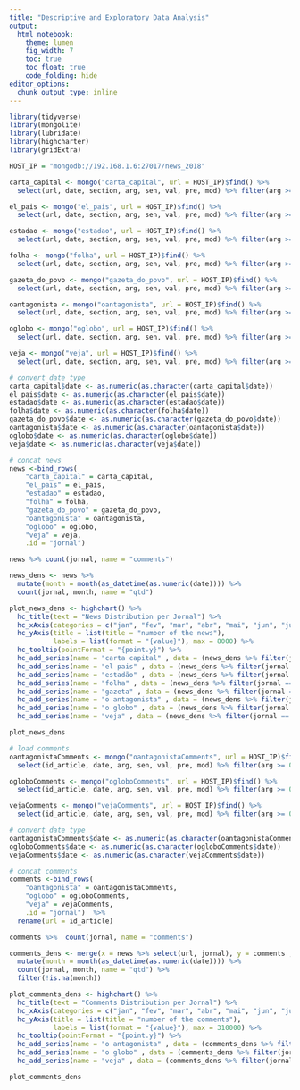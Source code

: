 ---
title: "Descriptive and Exploratory Data Analysis"
output: 
  html_notebook:
    theme: lumen
    fig_width: 7
    toc: true
    toc_float: true
    code_folding: hide
editor_options: 
  chunk_output_type: inline
---


```{r message=TRUE, warning=TRUE}
library(tidyverse)
library(mongolite)
library(lubridate)
library(highcharter)
library(gridExtra)

HOST_IP = "mongodb://192.168.1.6:27017/news_2018"
```


```{r load news}
carta_capital <- mongo("carta_capital", url = HOST_IP)$find() %>% 
  select(url, date, section, arg, sen, val, pre, mod) %>% filter(arg >= 0, sen >= 0, val >= 0, pre >= 0, mod >= 0)

el_pais <- mongo("el_pais", url = HOST_IP)$find() %>% 
  select(url, date, section, arg, sen, val, pre, mod) %>% filter(arg >= 0, sen >= 0, val >= 0, pre >= 0, mod >= 0)

estadao <- mongo("estadao", url = HOST_IP)$find() %>% 
  select(url, date, section, arg, sen, val, pre, mod) %>% filter(arg >= 0, sen >= 0, val >= 0, pre >= 0, mod >= 0)

folha <- mongo("folha", url = HOST_IP)$find() %>% 
  select(url, date, section, arg, sen, val, pre, mod) %>% filter(arg >= 0, sen >= 0, val >= 0, pre >= 0, mod >= 0)

gazeta_do_povo <- mongo("gazeta_do_povo", url = HOST_IP)$find() %>% 
  select(url, date, section, arg, sen, val, pre, mod) %>% filter(arg >= 0, sen >= 0, val >= 0, pre >= 0, mod >= 0)

oantagonista <- mongo("oantagonista", url = HOST_IP)$find() %>% 
  select(url, date, section, arg, sen, val, pre, mod) %>% filter(arg >= 0, sen >= 0, val >= 0, pre >= 0, mod >= 0)

oglobo <- mongo("oglobo", url = HOST_IP)$find() %>% 
  select(url, date, section, arg, sen, val, pre, mod) %>% filter(arg >= 0, sen >= 0, val >= 0, pre >= 0, mod >= 0)

veja <- mongo("veja", url = HOST_IP)$find() %>% 
  select(url, date, section, arg, sen, val, pre, mod) %>% filter(arg >= 0, sen >= 0, val >= 0, pre >= 0, mod >= 0)

# convert date type
carta_capital$date <- as.numeric(as.character(carta_capital$date))
el_pais$date <- as.numeric(as.character(el_pais$date))
estadao$date <- as.numeric(as.character(estadao$date))
folha$date <- as.numeric(as.character(folha$date))
gazeta_do_povo$date <- as.numeric(as.character(gazeta_do_povo$date))
oantagonista$date <- as.numeric(as.character(oantagonista$date))
oglobo$date <- as.numeric(as.character(oglobo$date))
veja$date <- as.numeric(as.character(veja$date))

# concat news
news <-bind_rows(
    "carta_capital" = carta_capital,
    "el_pais" = el_pais,
    "estadao" = estadao, 
    "folha" = folha, 
    "gazeta_do_povo" = gazeta_do_povo,
    "oantagonista" = oantagonista,
    "oglobo" = oglobo,
    "veja" = veja,
    .id = "jornal")
```


```{r}
news %>% count(jornal, name = "comments")
```

```{r}
news_dens <- news %>%
  mutate(month = month(as_datetime(as.numeric(date)))) %>%
  count(jornal, month, name = "qtd") 

plot_news_dens <- highchart() %>% 
  hc_title(text = "News Distribution per Jornal") %>%
  hc_xAxis(categories = c("jan", "fev", "mar", "abr", "mai", "jun", "jul", "ago", "set", "out", "nov", "dez")) %>% 
  hc_yAxis(title = list(title = "number of the news"),
           labels = list(format = "{value}"), max = 8000) %>% 
  hc_tooltip(pointFormat = "{point.y}") %>% 
  hc_add_series(name = "carta capital" , data = (news_dens %>% filter(jornal == "carta_capital"))$qtd) %>%  
  hc_add_series(name = "el pais" , data = (news_dens %>% filter(jornal == "el_pais"))$qtd) %>%
  hc_add_series(name = "estadão" , data = (news_dens %>% filter(jornal == "estadao"))$qtd) %>%  
  hc_add_series(name = "folha" , data = (news_dens %>% filter(jornal == "folha"))$qtd) %>%  
  hc_add_series(name = "gazeta" , data = (news_dens %>% filter(jornal == "gazeta_do_povo"))$qtd) %>%  
  hc_add_series(name = "o antagonista" , data = (news_dens %>% filter(jornal == "oantagonista"))$qtd) %>%  
  hc_add_series(name = "o globo" , data = (news_dens %>% filter(jornal == "oglobo"))$qtd) %>%
  hc_add_series(name = "veja" , data = (news_dens %>% filter(jornal == "veja"))$qtd)

plot_news_dens
```


```{r load comments}
# load comments
oantagonistaComments <- mongo("oantagonistaComments", url = HOST_IP)$find() %>% 
  select(id_article, date, arg, sen, val, pre, mod) %>% filter(arg >= 0, sen >= 0, val >= 0, pre >= 0, mod >= 0)

ogloboComments <- mongo("ogloboComments", url = HOST_IP)$find() %>% 
  select(id_article, date, arg, sen, val, pre, mod) %>% filter(arg >= 0, sen >= 0, val >= 0, pre >= 0, mod >= 0)

vejaComments <- mongo("vejaComments", url = HOST_IP)$find() %>% 
  select(id_article, date, arg, sen, val, pre, mod) %>% filter(arg >= 0, sen >= 0, val >= 0, pre >= 0, mod >= 0)

# convert date type
oantagonistaComments$date <- as.numeric(as.character(oantagonistaComments$date))
ogloboComments$date <- as.numeric(as.character(ogloboComments$date))
vejaComments$date <- as.numeric(as.character(vejaComments$date))

# concat comments
comments <-bind_rows(
    "oantagonista" = oantagonistaComments,
    "oglobo" = ogloboComments,
    "veja" = vejaComments,
    .id = "jornal")  %>% 
  rename(url = id_article)
```

```{r}
comments %>%  count(jornal, name = "comments")
```


```{r}
comments_dens <- merge(x = news %>% select(url, jornal), y = comments , all = TRUE)  %>%
  mutate(month = month(as_datetime(as.numeric(date)))) %>%
  count(jornal, month, name = "qtd") %>% 
  filter(!is.na(month))

plot_comments_dens <- highchart() %>% 
  hc_title(text = "Comments Distribution per Jornal") %>%
  hc_xAxis(categories = c("jan", "fev", "mar", "abr", "mai", "jun", "jul", "ago", "set", "out", "nov", "dez", "dez")) %>% 
  hc_yAxis(title = list(title = "number of the comments"),
           labels = list(format = "{value}"), max = 310000) %>% 
  hc_tooltip(pointFormat = "{point.y}") %>% 
  hc_add_series(name = "o antagonista" , data = (comments_dens %>% filter(jornal == "oantagonista"))$qtd) %>%  
  hc_add_series(name = "o globo" , data = (comments_dens %>% filter(jornal == "oglobo"))$qtd) %>%
  hc_add_series(name = "veja" , data = (comments_dens %>% filter(jornal == "veja"))$qtd)

plot_comments_dens
```

